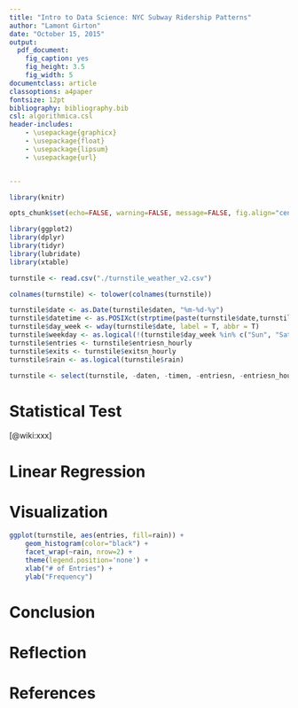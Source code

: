 ```yaml
---
title: "Intro to Data Science: NYC Subway Ridership Patterns"
author: "Lamont Girton"
date: "October 15, 2015"
output: 
  pdf_document: 
    fig_caption: yes
    fig_height: 3.5
    fig_width: 5
documentclass: article
classoptions: a4paper
fontsize: 12pt
bibliography: bibliography.bib
csl: algorithmica.csl
header-includes:
    - \usepackage{graphicx}
    - \usepackage{float}
    - \usepackage{lipsum}
    - \usepackage{url}


---
```


\begin{abstract}
    \lipsum[1]
\end{abstract}

```r

library(knitr)

opts_chunk$set(echo=FALSE, warning=FALSE, message=FALSE, fig.align="center", fig.pos="H")

library(ggplot2)
library(dplyr)
library(tidyr)
library(lubridate)
library(xtable)

```



```r

turnstile <- read.csv("./turnstile_weather_v2.csv")

colnames(turnstile) <- tolower(colnames(turnstile))

turnstile$date <- as.Date(turnstile$daten, "%m-%d-%y")
turnstile$datetime <- as.POSIXct(strptime(paste(turnstile$date,turnstile$timen), "%F %H:%M:%S"))
turnstile$day_week <- wday(turnstile$date, label = T, abbr = T)
turnstile$weekday <- as.logical(!(turnstile$day_week %in% c("Sun", "Sat")))
turnstile$entries <- turnstile$entriesn_hourly
turnstile$exits <- turnstile$exitsn_hourly
turnstile$rain <- as.logical(turnstile$rain)

turnstile <- select(turnstile, -daten, -timen, -entriesn, -entriesn_hourly, -exitsn, -exitsn_hourly)

```

# Statistical Test

\lipsum[2]

[@wiki:xxx]

# Linear Regression

\lipsum[2]

# Visualization

\lipsum[2]

```r

ggplot(turnstile, aes(entries, fill=rain)) +
    geom_histogram(color="black") +
    facet_wrap(~rain, nrow=2) +
    theme(legend.position='none') +
    xlab("# of Entries") +
    ylab("Frequency")

```


# Conclusion

\lipsum[2]

# Reflection

\lipsum[2]

# References
